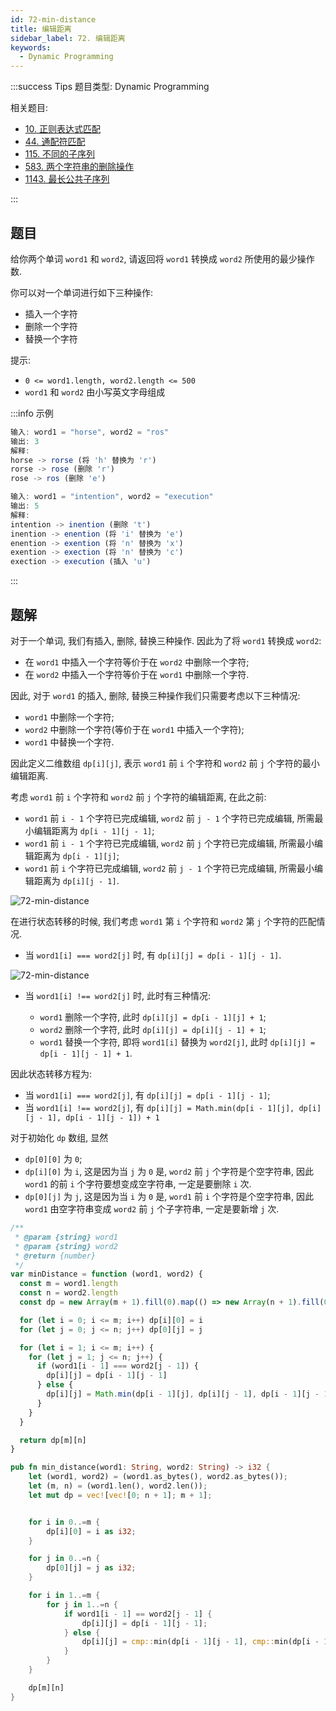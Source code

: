 ```yaml
---
id: 72-min-distance
title: 编辑距离
sidebar_label: 72. 编辑距离
keywords:
  - Dynamic Programming
---
```


:::success Tips
题目类型: Dynamic Programming

相关题目:

- [10. 正则表达式匹配](/leetcode/hard/10-is-match)
- [44. 通配符匹配](/leetcode/hard/44-is-match)
- [115. 不同的子序列](/leetcode/hard/115-num-distinct)
- [583. 两个字符串的删除操作](/leetcode/medium/583-min-distance)
- [1143. 最长公共子序列](/leetcode/medium/1143-longest-common-subsequence)

:::

## 题目

给你两个单词 `word1` 和 `word2`, 请返回将 `word1` 转换成 `word2` 所使用的最少操作数.

你可以对一个单词进行如下三种操作:

- 插入一个字符
- 删除一个字符
- 替换一个字符

提示:

- `0 <= word1.length, word2.length <= 500`
- `word1` 和 `word2` 由小写英文字母组成

:::info 示例

```ts
输入: word1 = "horse", word2 = "ros"
输出: 3
解释:
horse -> rorse (将 'h' 替换为 'r')
rorse -> rose (删除 'r')
rose -> ros (删除 'e')
```

```ts
输入: word1 = "intention", word2 = "execution"
输出: 5
解释:
intention -> inention (删除 't')
inention -> enention (将 'i' 替换为 'e')
enention -> exention (将 'n' 替换为 'x')
exention -> exection (将 'n' 替换为 'c')
exection -> execution (插入 'u')
```

:::

## 题解

对于一个单词, 我们有插入, 删除, 替换三种操作. 因此为了将 `word1` 转换成 `word2`:

- 在 `word1` 中插入一个字符等价于在 `word2` 中删除一个字符;
- 在 `word2` 中插入一个字符等价于在 `word1` 中删除一个字符.

因此, 对于 `word1` 的插入, 删除, 替换三种操作我们只需要考虑以下三种情况: 

- `word1` 中删除一个字符;
- `word2` 中删除一个字符(等价于在 `word1` 中插入一个字符);
- `word1` 中替换一个字符.

因此定义二维数组 `dp[i][j]`, 表示 `word1` 前 `i` 个字符和 `word2` 前 `j` 个字符的最小编辑距离.

考虑 `word1` 前 `i` 个字符和 `word2` 前 `j` 个字符的编辑距离, 在此之前:

- `word1` 前 `i - 1` 个字符已完成编辑, `word2` 前 `j - 1` 个字符已完成编辑, 所需最小编辑距离为 `dp[i - 1][j - 1]`;
- `word1` 前 `i - 1` 个字符已完成编辑, `word2` 前 `j` 个字符已完成编辑, 所需最小编辑距离为 `dp[i - 1][j]`;
- `word1` 前 `i` 个字符已完成编辑, `word2` 前 `j - 1` 个字符已完成编辑, 所需最小编辑距离为 `dp[i][j - 1]`.

![72-min-distance](../../static/img/72-min-distance-1.png)

在进行状态转移的时候, 我们考虑 `word1` 第 `i` 个字符和 `word2` 第 `j` 个字符的匹配情况.

- 当 `word1[i] === word2[j]` 时, 有 `dp[i][j] = dp[i - 1][j - 1]`.

![72-min-distance](../../static/img/72-min-distance-2.png)

- 当 `word1[i] !== word2[j]` 时, 此时有三种情况:

  - `word1` 删除一个字符, 此时 `dp[i][j] = dp[i - 1][j] + 1`;
  - `word2` 删除一个字符, 此时 `dp[i][j] = dp[i][j - 1] + 1`;
  - `word1` 替换一个字符, 即将 `word1[i]` 替换为 `word2[j]`, 此时 `dp[i][j] = dp[i - 1][j - 1] + 1`.

因此状态转移方程为:

- 当 `word1[i] === word2[j]`, 有 `dp[i][j] = dp[i - 1][j - 1]`;
- 当 `word1[i] !== word2[j]`, 有 `dp[i][j] = Math.min(dp[i - 1][j], dp[i][j - 1], dp[i - 1][j - 1]) + 1`

对于初始化 `dp` 数组, 显然 

- `dp[0][0]` 为 `0`; 
- `dp[i][0]` 为 `i`, 这是因为当 `j` 为 `0` 是, `word2` 前 `j` 个字符是个空字符串, 因此 `word1` 的前 `i` 个字符要想变成空字符串, 一定是要删除 `i` 次.
- `dp[0][j]` 为 `j`, 这是因为当 `i` 为 `0` 是, `word1` 前 `i` 个字符是个空字符串, 因此 `word1` 由空字符串变成 `word2` 前 `j` 个子字符串, 一定是要新增 `j` 次.


<Tabs>
  <TabItem value="JavaScript" label="JavaScript" default>

```ts
/**
 * @param {string} word1
 * @param {string} word2
 * @return {number}
 */
var minDistance = function (word1, word2) {
  const m = word1.length
  const n = word2.length
  const dp = new Array(m + 1).fill(0).map(() => new Array(n + 1).fill(0))

  for (let i = 0; i <= m; i++) dp[i][0] = i
  for (let j = 0; j <= n; j++) dp[0][j] = j

  for (let i = 1; i <= m; i++) {
    for (let j = 1; j <= n; j++) {
      if (word1[i - 1] === word2[j - 1]) {
        dp[i][j] = dp[i - 1][j - 1]
      } else {
        dp[i][j] = Math.min(dp[i - 1][j], dp[i][j - 1], dp[i - 1][j - 1]) + 1
      }
    }
  }

  return dp[m][n]
}
```

</TabItem>
<TabItem value="Rust" label="Rust">

```rust
pub fn min_distance(word1: String, word2: String) -> i32 {
    let (word1, word2) = (word1.as_bytes(), word2.as_bytes());
    let (m, n) = (word1.len(), word2.len());
    let mut dp = vec![vec![0; n + 1]; m + 1];


    for i in 0..=m {
        dp[i][0] = i as i32;
    }

    for j in 0..=n {
        dp[0][j] = j as i32;
    }

    for i in 1..=m {
        for j in 1..=n {
            if word1[i - 1] == word2[j - 1] {
                dp[i][j] = dp[i - 1][j - 1];
            } else {
                dp[i][j] = cmp::min(dp[i - 1][j - 1], cmp::min(dp[i - 1][j], dp[i][j - 1])) + 1;
            }
        }
    }

    dp[m][n]
}
```

</TabItem>
</Tabs>
